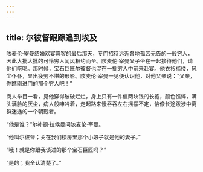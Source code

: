 ```yaml
---
---
---
```

title: 尔彼督跟踪追到埃及
---




陔麦伦·宰曼结婚欢宴宾客的最后那天，专门招待远近各地孤苦无告的一般穷人，因此大批大批的可怜穷人闻风相约而至。陔麦伦·宰曼父子坐在一起接待他们，请他们吃喝。那时候，宝石巨匠尔彼督也混在一批穷人中前来赴宴。他衣衫褴褛，风尘仆仆，显出疲劳不堪的形影。陔麦伦·宰曼一见便认识他，对他父亲说：“父亲，你瞧刚进门的那个穷人吧！”

商人举目一看，见他穿得破破烂烂，身上只有一件值两块钱的长袍，颜色憔悴，满头满脸的灰尘，病人般呻吟着，走起路来慢吞吞左右摇摆不定，恰像长途跋涉中离群迷途的一个朝觐者。

“他是谁？”尔补顿·拉候曼问陔麦伦·宰曼。

“他叫尔彼督；关在我们楼房里那个小娘子就是他的妻子。”

“哦！就是你跟我谈过的那个宝石巨匠吗？”

“是的；我全认清楚了。”